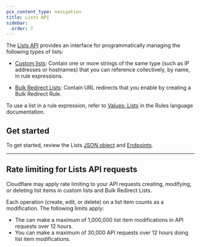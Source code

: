 ```yaml
---
pcx_content_type: navigation
title: Lists API
sidebar:
  order: 7
---
```


The [Lists API](/api/resources/rules/subresources/lists/) provides an interface for programmatically managing the following types of lists:

- [Custom lists](/waf/tools/lists/custom-lists/): Contain one or more strings of the same type (such as IP addresses or hostnames) that you can reference collectively, by name, in rule expressions.

- [Bulk Redirect Lists](/rules/url-forwarding/bulk-redirects/concepts/#bulk-redirect-lists): Contain URL redirects that you enable by creating a Bulk Redirect Rule.

To use a list in a rule expression, refer to [Values: Lists](/ruleset-engine/rules-language/values/#lists) in the Rules language documentation.

## Get started

To get started, review the Lists [JSON object](/waf/tools/lists/lists-api/json-object/) and [Endpoints](/waf/tools/lists/lists-api/endpoints/).

---

## Rate limiting for Lists API requests

Cloudflare may apply rate limiting to your API requests creating, modifying, or deleting list items in custom lists and Bulk Redirect Lists.

Each operation (create, edit, or delete) on a list item counts as a modification. The following limits apply:

- The can make a maximum of 1,000,000 list item modifications in API requests over 12 hours.
- You can make a maximum of 30,000 API requests over 12 hours doing list item modifications.
